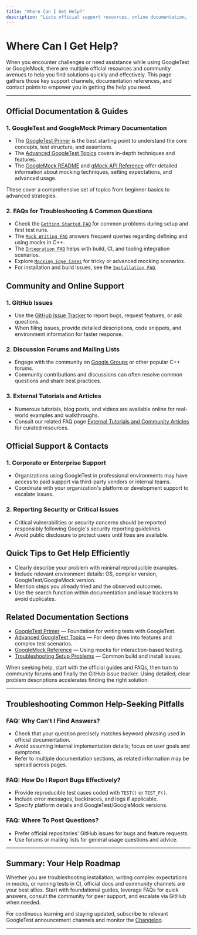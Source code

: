 ```yaml
---
title: "Where Can I Get Help?"
description: "Lists official support resources, online documentation, forums, and points of contact for reporting bugs or asking questions. Empowers users to seek help quickly when they encounter challenges."
---
```


# Where Can I Get Help?

When you encounter challenges or need assistance while using GoogleTest or GoogleMock, there are multiple official resources and community avenues to help you find solutions quickly and effectively. This page gathers those key support channels, documentation references, and contact points to empower you in getting the help you need.

---

## Official Documentation & Guides

### 1. GoogleTest and GoogleMock Primary Documentation
- The [GoogleTest Primer](primer.md) is the best starting point to understand the core concepts, test structure, and assertions.
- The [Advanced GoogleTest Topics](advanced.md) covers in-depth techniques and features.
- The [GoogleMock README](googlemock/README.md) and [gMock API Reference](api-reference/mocking-framework/mock-methods) offer detailed information about mocking techniques, setting expectations, and advanced usage.

These cover a comprehensive set of topics from beginner basics to advanced strategies.

### 2. FAQs for Troubleshooting & Common Questions
- Check the [`Getting Started FAQ`](faq/basics-and-troubleshooting/faq-getting-started) for common problems during setup and first test runs.
- The [`Mock Writing FAQ`](faq/mocking-and-integration/mock-writing-faq) answers frequent queries regarding defining and using mocks in C++.
- The [`Integration FAQ`](faq/mocking-and-integration/integration-faq) helps with build, CI, and tooling integration scenarios.
- Explore [`Mocking Edge Cases`](faq/mocking-and-integration/mocking-edge-cases) for tricky or advanced mocking scenarios.
- For installation and build issues, see the [`Installation FAQ`](faq/basics-and-troubleshooting/installation-faq).


## Community and Online Support

### 1. GitHub Issues
- Use the [GitHub Issue Tracker](https://github.com/google/googletest/issues) to report bugs, request features, or ask questions.
- When filing issues, provide detailed descriptions, code snippets, and environment information for faster response.

### 2. Discussion Forums and Mailing Lists
- Engage with the community on [Google Groups](https://groups.google.com/g/googletestframework) or other popular C++ forums.
- Community contributions and discussions can often resolve common questions and share best practices.

### 3. External Tutorials and Articles
- Numerous tutorials, blog posts, and videos are available online for real-world examples and walkthroughs.
- Consult our related FAQ page [External Tutorials and Community Articles](external-resources.md) for curated resources.


## Official Support & Contacts

### 1. Corporate or Enterprise Support
- Organizations using GoogleTest in professional environments may have access to paid support via third-party vendors or internal teams.
- Coordinate with your organization's platform or development support to escalate issues.

### 2. Reporting Security or Critical Issues
- Critical vulnerabilities or security concerns should be reported responsibly following Google's security reporting guidelines.
- Avoid public disclosure to protect users until fixes are available.


## Quick Tips to Get Help Efficiently

- Clearly describe your problem with minimal reproducible examples.
- Include relevant environment details: OS, compiler version, GoogleTest/GoogleMock version.
- Mention steps you already tried and the observed outcomes.
- Use the search function within documentation and issue trackers to avoid duplicates.


## Related Documentation Sections

- [GoogleTest Primer](primer.md) — Foundation for writing tests with GoogleTest.
- [Advanced GoogleTest Topics](advanced.md) — For deep dives into features and complex test scenarios.
- [GoogleMock Reference](api-reference/mocking-framework/mock-methods) — Using mocks for interaction-based testing.
- [Troubleshooting Setup Problems](getting-started/troubleshooting-faq/setup-troubleshooting) — Common build and install issues.


<Info>
When seeking help, start with the official guides and FAQs, then turn to community forums and finally the GitHub issue tracker. Using detailed, clear problem descriptions accelerates finding the right solution.
</Info>

---

## Troubleshooting Common Help-Seeking Pitfalls

### FAQ: Why Can't I Find Answers?
- Check that your question precisely matches keyword phrasing used in official documentation.
- Avoid assuming internal implementation details; focus on user goals and symptoms.
- Refer to multiple documentation sections, as related information may be spread across pages.

### FAQ: How Do I Report Bugs Effectively?
- Provide reproducible test cases coded with `TEST()` or `TEST_F()`.
- Include error messages, backtraces, and logs if applicable.
- Specify platform details and GoogleTest/GoogleMock versions.

### FAQ: Where To Post Questions?
- Prefer official repositories' GitHub issues for bugs and feature requests.
- Use forums or mailing lists for general usage questions and advice.


---

## Summary: Your Help Roadmap

Whether you are troubleshooting installation, writing complex expectations in mocks, or running tests in CI, official docs and community channels are your best allies. Start with foundational guides, leverage FAQs for quick answers, consult the community for peer support, and escalate via GitHub when needed.

For continuous learning and staying updated, subscribe to relevant GoogleTest announcement channels and monitor the [Changelog](https://github.com/google/googletest/releases).

---